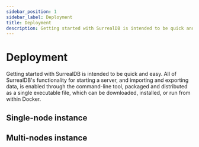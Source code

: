 ```yaml
---
sidebar_position: 1
sidebar_label: Deployment
title: Deployment
description: Getting started with SurrealDB is intended to be quick and easy. Follow these tutorials for deploying SurrealDB in different environments.
---
```






# Deployment

Getting started with SurrealDB is intended to be quick and easy. All of SurrealDB's functionality for starting a server, and importing and exporting data, is enabled through the command-line tool, packaged and distributed as a single executable file, which can be downloaded, installed, or run from within Docker.

## Single-node instance

<Boxes>
    <IconBox
        title="Surreal Cloud"
        description="Learn how to deploy a single-node instance of SurrealDB on Surreal Cloud."
        href="/docs/surrealdb/deployment/surreal-cloud"
        status="available"
        icon={{
          light: LightCloud,
          dark: DarkCloud,
        }}
    />
    <IconBox
        title="Fly.io"
        description="Learn how to deploy a single-node instance of SurrealDB on Fly."
        href="/docs/surrealdb/deployment/fly"
        status="available"
        icon={{
          light: LightFly,
          dark: DarkFly,
        }}
    />
    <IconBox
        title="Heroku"
        description="Learn how to deploy a single-node instance of SurrealDB on Heroku."
        href="/docs/surrealdb/deployment/heroku"
        status="coming soon"
        icon={{
          light: LightHeroku,
          dark: DarkHeroku,
        }}
    />
    <IconBox
        title="Railway"
        description="Learn how to deploy a single-node instance of SurrealDB on Railway."
        href="/docs/surrealdb/deployment/railway"
        status="coming soon"
        icon={{
          light: LightRailway,
          dark: DarkRailway,
        }}
    />
    <IconBox
        title="DigitalOcean"
        description="Learn how to deploy a single-node instance of SurrealDB on DigitalOcean."
        href="/docs/surrealdb/deployment/digitalocean"
        status="coming soon"
        icon={{
          light: LightDigitalOcean,
          dark: DarkDigitalOcean,
        }}
    />
</Boxes>

## Multi-nodes instance

<Boxes>
    <IconBox
        title="Kubernetes"
        description="Learn how to deploy a multi-node instance of SurrealDB on Kubernetes."
        href="/docs/surrealdb/deployment/kubernetes"
        status="available"
        icon={{
          light: LightKubernetes,
          dark: DarkKubernetes,
        }}
    />
    <IconBox
        title="Google EKS"
        description="Learn how to deploy a multi-node instance of SurrealDB on Google Cloud Platform."
        href="/docs/surrealdb/deployment/google"
        status="available"
        icon={{
          light: LightGoogle,
          dark: DarkGoogle,
        }}
    />
    <IconBox
        title="Amazon EKS"
        description="Learn how to deploy a multi-node instance of SurrealDB on Amazon Web Services."
        href="/docs/surrealdb/deployment/amazon"
        status="available"
        icon={{
          light: LightAmazon,
          dark: DarkAmazon,
        }}
    />
    <IconBox
        title="Azure AKS"
        description="Learn how to deploy a multi-node instance of SurrealDB on Microsoft Azure."
        href="/docs/surrealdb/deployment/azure"
        status="available"
        icon={{
          light: LightAzure,
          dark: DarkAzure,
        }}
    />
</Boxes>
